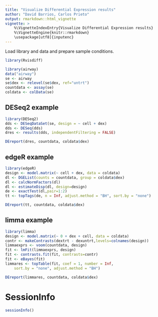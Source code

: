 ---
title: "Visualize Differential Expression results"
author: "David Barrios, Carlos Prieto"
output: rmarkdown::html_vignette
vignette: >
    %\VignetteIndexEntry{Visualize Differential Expression results}
    %\VignetteEngine{knitr::rmarkdown}
    \usepackage[utf8]{inputenc}
---

Load library and data and prepare sample conditions.

```{r , echo=TRUE, message=FALSE, warning=FALSE, eval=TRUE}
library(Rvisdiff)

library(airway)
data("airway")
se <- airway
se$dex <- relevel(se$dex, ref="untrt")
countdata <- assay(se)
coldata <- colData(se)
```

## DESeq2 example
```{r , echo=TRUE, message=FALSE, warning=FALSE, eval=TRUE}
library(DESeq2)
dds <- DESeqDataSet(se, design = ~ cell + dex)
dds <- DESeq(dds)
dres <- results(dds, independentFiltering = FALSE)

DEreport(dres, countdata, coldata$dex)
```

## edgeR example
```{r , echo=TRUE, message=FALSE, warning=FALSE, eval=TRUE}
library(edgeR)
design <- model.matrix(~ cell + dex, data = coldata)
dl <- DGEList(counts = countdata, group = coldata$dex)
dl <- calcNormFactors(dl)
dl <- estimateDisp(dl, design=design)
de <- exactTest(dl,pair=1:2)
tt <- topTags(de, n = Inf, adjust.method = "BH", sort.by = "none")

DEreport(tt, countdata, coldata$dex)
```

## limma example
```{r , echo=TRUE, message=FALSE, warning=FALSE, eval=TRUE}
library(limma)
design <- model.matrix(~ 0 + dex + cell, data = coldata)
contr <- makeContrasts(dextrt - dexuntrt,levels=colnames(design))
limmaexprs <- voom(countdata, design)
fit <- lmFit(limmaexprs, design)
fit <- contrasts.fit(fit, contrasts=contr)
fit <- eBayes(fit)
limmares <- topTable(fit, coef = 1, number = Inf,
    sort.by = "none", adjust.method = "BH")

DEreport(limmares, countdata, coldata$dex)
```

# SessionInfo {-}

```{r sessionInfo}
sessionInfo()
```
